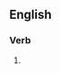 ==English==

===Verb===
{{head|en|verb form}}

# {{present participle of|grangerise|lang=en|nocat=1}}